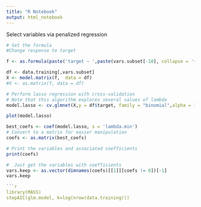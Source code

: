 ---
title: "R Notebook"
output: html_notebook
---

Select variables via penalized regression
```{r}
# Set the formula
#Change response to target
```


```{r}
f <- as.formula(paste('target ~ ',paste(vars.subset[-10], collapse = '+')))
```


```{r}
df <- data.training[,vars.subset]
X <- model.matrix(f,  data = df)
#X <- as.matrix(f, data = df)

# Perform lasso regression with cross-validation
# Note that this algorithm explores several values of lambda
model.lasso <- cv.glmnet(X,y = df$target, family = "binomial",alpha = 1, standarddize = TRUE) 

plot(model.lasso)

best_coefs <- coef(model.lasso, s = 'lambda.min')
# Convert to a matrix for easier manipulation
coefs <- as.matrix(best_coefs)

# Print the variables and associated coefficients
print(coefs)

#  Just get the variables with coefficients
vars.keep <- as.vector(dimnames(coefs)[[1]][coefs != 0])[-1]
vars.keep

```
```{r}
```{r}
library(MASS)
stepAIC(glm.model, k=log(nrow(data.training)))
```
